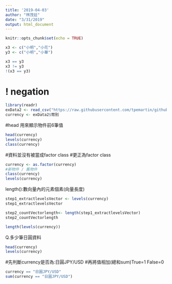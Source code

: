 ```yaml
---
title: '2019-04-03'
author: "林茂廷"
date: "3/31/2019"
output: html_document
---
```


```r
knitr::opts_chunk$set(echo = TRUE)
```



```r
x3 <- c("小明","小花")
y3 <- c("小明","小華")
```

```r
x3 == y3
x3 != y3
!(x3 == y3)
```
# ! negation


```r
library(readr)
exData2 <- read_csv("https://raw.githubusercontent.com/tpemartin/github-data/master/exData2.csv")
currency <- exData2$幣別
```
#head 用來顯示物件前6筆值
```r
head(currency)
levels(currency)
class(currency)
```
#資料並沒有被當成factor class
#更正為factor class
```r
currency <- as.factor(currency)
#新物件 / 舊物件
class(currency)
levels(currency)
```

length():數向量內的元素個素(向量長度)
```r
step1_extractlevelsVector <- levels(currency)
step1_extractlevelsVector
```

```r
step2_countVectorlength<- length(step1_extractlevelsVector)
step2_countVectorlength
```

```r
length(levels(currency))
```

Q.多少筆日圓資料
```r
head(currency)
levels(currency)
```
#先判斷currency是否為:日圓JPY/USD
#再將值相加(總和sum)True=1 False=0
```r
currency == "日圓JPY/USD"
sum(currency == "日圓JPY/USD")
```











